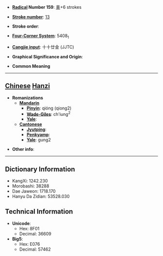 * '''[[Wiktionary:Chinese radical index| Radical]] Number 159''': [[Wiktionary:Chinese radical index 車|車]]+6 strokes

* '''[[Wiktionary:Chinese total strokes index|Stroke number]]''': [[Wiktionary:Chinese total strokes index 13|13]]

* '''Stroke order''': 

* '''[[Wiktionary:Chinese four corner index|Four-Corner System]]''': 5408<sub>1</sub>

* '''[[Wiktionary:Chinese Cangjie index|Cangjie input]]''': 十十廿金 (JJTC)

* '''Graphical Significance and Origin''': 

* '''Common Meaning'''

----

== [[Chinese]] [[Hanzi]] ==

* '''Romanizations'''
** '''[[Mandarin]]'''
*** '''[[Pinyin]]''': qióng (qiong2)
*** '''[[Wade-Giles]]''': ch'iung<sup>2</sup>
*** '''[[Yale]]''': 
** '''[[Cantonese]]'''
*** '''[[Jyutping]]''':
*** '''[[Penkyamp]]''': 
*** '''[[Yale]]''': gung2

* '''Other info''': 

----

== Dictionary Information ==

* KangXi: 1242.230
* Morobashi: 38288
* Dae Jaweon: 1718.170
* Hanyu Da Zidian: 53528.030

== Technical Information ==

* '''Unicode''':
** Hex: 8F01
** Decimal: 36609
* '''Big5''':
** Hex: E076
** Decimal: 57462